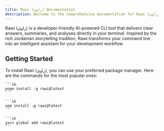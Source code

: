 ```yaml
---
title: Rawi (راوي) Documentation
description: Welcome to the comprehensive documentation for Rawi (راوي), a developer-friendly AI-powered CLI tool for your terminal.
---
```



Rawi (راوي) is a developer-friendly AI-powered CLI tool that delivers clear answers, summaries, and analyses directly in your terminal. Inspired by the rich Jordanian storytelling tradition, Rawi transforms your command line into an intelligent assistant for your development workflow.

## <Icon name="rocket" color="var(--sl-color-text-accent)" /> Getting Started

To install Rawi (راوي), you can use your preferred package manager. Here are the commands for the most popular ones:

<Tabs>
  <TabItem label="pnpm" icon="pnpm">

    ```sh
    pnpm install -g rawi@latest
    ```

  </TabItem>
  <TabItem label="npm" icon="npm">

    ```sh
    npm install -g rawi@latest
    ```

  </TabItem>
  <TabItem label="yarn" icon="seti:yarn">

    ```sh
    yarn global add rawi@latest
    ```

  </TabItem>
</Tabs>
